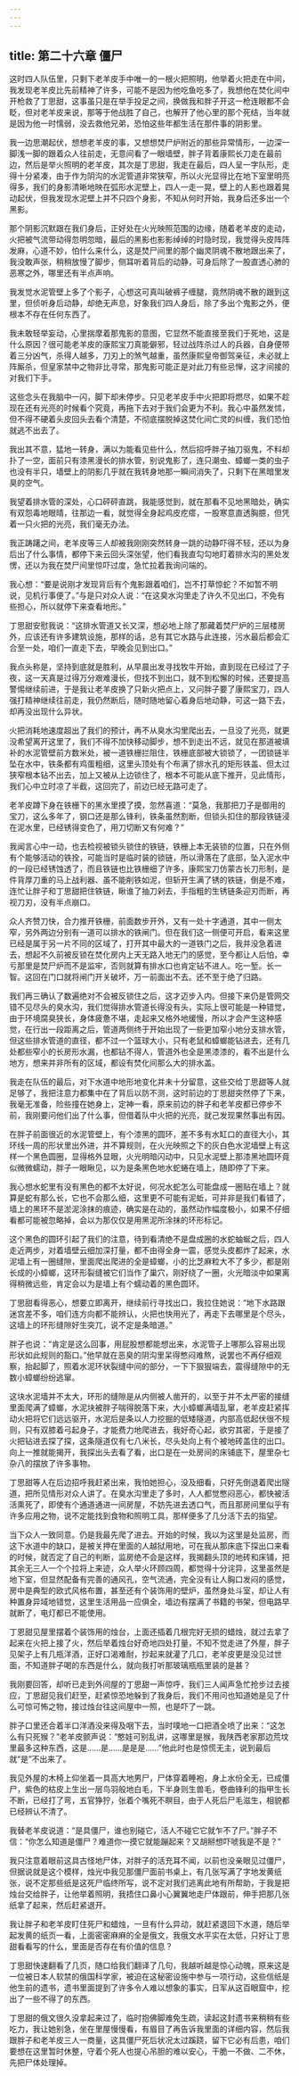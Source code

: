 ```yaml
---
---
---
```

title: 第二十六章 僵尸
---




这时四人队伍里，只剩下老羊皮手中唯一的一根火把照明，他举着火把走在中间，我发现老羊皮比先前精神了许多，可能不是因为他吃鱼吃多了，我想他在焚化间中开枪救了丁思甜，这事虽只是在举手投足之间，换做我和胖子开这一枪连眼都不会眨，但对老羊皮来说，那等于他战胜了自己，也解开了他心里的那个死结，当年就是因为他一时懦弱，没去救他兄弟，恐怕这些年都生活在那件事的阴影里。

我一边思潮起伏，想想老羊皮的事，又想想焚尸炉附近的那些异常情形，一边深一脚浅一脚的跟着众人往前走，无意间看了一眼墙壁，胖子背着康熙长刀走在最前边，然后是举火照明的老羊皮，其次是丁思甜，我走在最后，四人呈一字队形，走得十分紧凑，由于作为阴沟的水泥管道非常狭窄，所以火光显得比在地下室里明亮得多，我们的身影清晰地映在弧形水泥壁上，四人一走一晃，壁上的人影也跟着晃动起伏，但我发现水泥壁上并不只四个身影，不知从何时开始，我身后还多出一个黑影。

那个阴影沉默跟在我们身后，正好处在火光映照范围的边缘，随着老羊皮的走动，火把被气流带动得忽明忽暗，最后的黑影也影影绰绰的时隐时现，我觉得头皮阵阵发麻，心道不妙，怕什么来什么，这是焚尸间里的那个幽灵阴魂不散地跟出来了，我没敢声张，稍稍放慢了脚步，侧耳听着背后的动静，可身后除了一股直透心肺的恶寒之外，哪里还有半点声响。

我发觉水泥管壁上多了个影子，心想这可真叫破裤子缠腿，竟然阴魂不散的跟到这里，但侦听身后动静，却绝无声息，好象我们四人身后，除了多出个鬼影之外，便根本不存在任何东西了。

我未敢轻举妄动，心里揣摩着那鬼影的意图，它显然不能直接至我们于死地，这是什么原因？很可能老羊皮的康熙宝刀真能僻邪，轻过战阵杀过人的兵器，自身便带着三分凶气，杀得人越多，刀刃上的煞气越重，虽然康熙皇帝御驾亲征，未必就上阵厮杀，但皇家禁中之物非比寻常，那鬼影可能正是对此刀有些忌惮，这才间接的对我们下手。

这些念头在我脑中一闪，脚下却未停步。只见老羊皮手中火把即将燃尽，如果不趁现在还有光亮的时候看个究竟，再拖下去对于我们会更为不利。我心中虽然发怵，但不得不硬着头皮回头去看个清楚，不彻底摆脱掉这焚化间亡灵的纠缠，我们恐怕就逃不出去了。

我出其不意，猛地一转身，满以为能看见些什么，然后招呼胖子抽刀驱鬼，不料却扑了一空，面前只有漆黑漫长的排水管，别说鬼影了，连只潮虫、蟑螂一类的虫子也没有半只，墙壁上的阴影几乎就在我转身地那一瞬间消失了，只剩下在黑暗里发臭的空气。

我望着排水管的深处，心口砰砰直跳，我能感觉到，就在那看不见地黑暗处，确实有双怨毒地眼晴，往那边一看，就觉得全身起鸡皮疙瘩，一股寒意直透胸臆，但凭着一只火把的光亮，我们毫无办法。

我正踌躇之间，老羊皮等三人却被我刚刚突然转身一跳的动静吓得不轻，还以为身后出了什么事情，都停下来云回头深张望，他们看我直勾勾地盯着排水沟的黑处发愣，还以为我在焚尸间里惊吓过度，急忙拉着我询问端的。

我心想：“要是说刚才发现背后有个鬼影跟着咱们，岂不打草惊蛇？不如暂不明说，见机行事便了。”与是只对众人说：“在这臭水沟里走了许久不见出口，不免有些担心，所以就停下来查看地形。”

丁思甜安慰我说：“这排水管道又长又深，想必地上除了那藏着焚尸炉的三层楼房外，应该还有许多建筑设施，那样的话，总有其它水路与此连接，污水最后都会汇合至一处，咱们一直走下去，早晚会见到出口。”

我点头称是，坚持到底就是胜利，从早晨出发寻找牧牛开始，直到现在已经过了子夜，这一天真是过得万分艰难漫长，但找不到出口，就不到松懈的时候，还要提高警惕继续前进，于是我让老羊皮换了只新火把点上，又问胖子要了康熙宝刀，四人强打精神继续往前走，我仍然断后，随时随地留心着身后地动静，可这一路下去，却再没出现什么异状。

火把消耗地速度超出了我们的预计，再不从臭水沟里爬出去，一旦没了光亮，就更没希望离开这里了，我们不得不加快移动脚步，想不到走出不远，就见在那道被填补的水泥管壁前方数米处，被一道铁栅拦阻住，铁栅底部被大锁锁了，一团锁链半坠在水中，铁条都有鸡蛋粗细，这里头顶处有个布满了排水孔的矩形铁盖、但太过狭窄根本钻不出去，加上又被从上边锁住了，根本不可能从底下推开，见此情形，我们心中立时凉了半截，这回完了，前边已经无路可走了。

老羊皮蹲下身在铁栅下的黑水里摸了摸，忽然喜道：“莫急，我那把刀子是御用的宝刀，这么多年了，钢口还是那么锋利，铁条虽然割断，但锁头扣住的那段铁链浸在泥水里，已经锈得变色了，用刀切断又有何难？”

我闻言心中一动，也去检视被锁头锁住的铁链，铁栅上本无装锁的位置，只在外侧有个能够活动的铁拴，可能当时是临时装的锁链，所以滑落在了底部，坠入泥水中的一段已经锈蚀透了，而且铁链也比铁栅细了许多，康熙宝刀仿蒙古长刀形制，是件背厚刀重的马上战利器、虽不能削铁如泥，但斩开生满了锈的铁链，倒是不难，连忙让胖子和丁思甜把住铁链，瞅谁了抽刀剁去，手指粗的生锈链条迎刃而断，再视刀刃，没有半点崩口。

众人齐赞刀快，合力推开铁栅，前面数步开外，又有一处十字通道，其中一侧太窄，另外两边分别有一道可以排水的铁闸门。但在我们这一侧便可开启，看来这里已经是属于另一片不同的区域了，打开其中最大的一道铁门之后，我并没急着进去，想起不久前被反锁在焚化房内上天无路入地无门的感觉，至今都让人后怕，幸亏那里是焚尸炉而不是监牢，否则就算有排水口也肯定钻不进人。吃一堑。长一智。这回在门口就将闸门开关破坏，万一前面出不去。还不至于绝了归路。

我们再三确认了数遍绝对不会被反锁住之后，这才迈步入内。但接下来仍是管网交错不见尽头的臭水沟，我们觉得排水管道长得没有头，实际上很可能是一种错觉，由于环境腐臭狭长，身体疲惫不堪，走起来又格外地缓慢，所以才会产生这种感觉，在行出一段距离之后，管道两侧终于开始出现了一些更加窄小地分支排水管，但这些排水管道的直径，都不过一个篮球大小，只有老鼠和蟑螂能钻进去，还有几处都些窄小的长房形水漏，也都钻不得人，管道外也全是黑漆漆的，看不出是什么地方，想来并非所有的区域，都设有焚化间那么大的排水盖。

我走在队伍的最后，对下水道中地形地变化并未十分留意，这些交给丁思甜等人就足够了，我把注意力都集中在了背后以防不测，这时前边的丁思甜突然停了下来，我毫无准备，险些撞在她身上，定神一看，原来前边的胖子和老羊皮都已停步不前，我刚要问他们出了什么事，但借着队中火把的光亮，就己发现果然事出有因。

在胖子前面很近的水泥管壁上，有个漆黑的圆环，差不多有水缸口的直径大小，其环线一周的形状里出外进，并不算规则，在火光映照之下的灰白色水泥墙壁上有这样一个黑色圆圈，显得格外显眼，火光明暗闪动中，只见水泥壁上那漆黑地圆环竟似微微蠕动，胖子一眼瞅见，以为是条黑色地水蛇蜷在墙上，随即停了下来。

我心想水蛇里有没有黑色的都不太好说，何况水蛇怎么可能盘成一圈贴在墙上？就算是蛇有那么长，它也不会那么细，这里更不可能有泥蚯，可并非是我们看错了，墙上的黑环不是淤泥涂抹的痕迹，确实是在动的，虽然动作幅度极小，如果不仔细看都可能被忽略掉，会以为那仅仅是用黑泥所涂抹的环形标记。

这个黑色的圆环引起了我们的注意，待到看清绝不是盘成圈的水蛇蚰蜒之后，四人走近两步，对着墙壁云细加深打量，都不由得全身一震，感觉头皮都炸了起来，水泥墙上有一圈缝隙，里面爬出爬进的全是蟑螂，小的比芝麻粒大不了多少，都是刚长成的小蟑螂，这环形裂缝被它们当作了巢穴，刚好绕了一圈，火光暗淡中如果离得稍微远些，肯定会以为是墙上有个蠕动着的黑色圆环。

丁思甜看得恶心，想要立即离开，继续前行寻找出口，我拉住她说：“地下水路跟迷宫差不多，咱们连方向都不能辨认，火把也快用光了，再走下去哪里是个尽头，这墙上的环形缝隙好生突兀，说不定是条暗道。”

胖子也说：“肯定是这么回事，用屁股想都能想出来，水泥管子上哪那么容易出现形状如此规则的豁口。”他早就在恶臭的阴沟里呆得憋闷难熬，说罢也不再仔细观察，抬起脚了，照着水泥环状裂缝中间的部分，一下下狠狠端去，震得缝隙中的无数小蟑螂纷纷逃窜。

这块水泥墙并不太大，环形的缝隙是从内侧被人凿开的，以至于并不太严密的接缝里面爬满了蟑螂，水泥块被胖子喘得脱落下来，大小蟑螂满墙乱窜，老羊皮赶紧挥动火把将它们远远驱开，水泥后是条以人力挖掘的低矮隧道，内部高低起伏很不规则，只有双膝着弓起身子，才能费力地爬进去，我好奇心起，欲穷其密，于是接了火把钻进去探了探，这条隧道仅有七八米长，尽头处向上有个被地砖盖住的出口。向上一推就能揭开，我探出头去看了看，出口是在一处房间的床铺底下，屋里杂七杂八的摆放了许多事物。

丁思甜等人在后边招呼我赶紧出来，我怕她担心，没及细看，只好先倒退着爬出隧道，把所见情形对众人讲了。在臭水沟里走了多时，人人都觉憋闷恶心，都快被活活熏死了，即使有个通道通进一间房屋，不妨先进去透口气，而且那房间里似乎有许多应用之物，说不定能找到食物和照明工具，那样便多了几分活下去的指望。

当下众人一致同意。仍是我最先爬了进去。开始的时候，我以为这里是处监房，而这下水道中的缺口，是被关押在里面的人越狱用地，可在我从那床底下探出口来看的时候，就否定了自己的判断，监房绝不会是这样，我揭翻头顶的地砖和床铺，把其余无三人一个个拉将上来迹，众人举火环顾四周，都觉得十分诧异，这里虽然是地下室，但显然配备有完善的通风孔，空气流通，完全没有让人胸口发闷的感觉，房中是典型的欧式风格布置，甚至还有个装饰用的壁炉，虽然身处斗室，却让人有种置身异域地错觉，这里生活用品一应俱全，墙边有摆满了书籍的书架，但电路早就断了，电灯都已不能使用。

丁恩甜见屋里摆着个装饰用的烛台，上面还插着几根完好无损的蜡烛，就过去拿了起来在火把上接了火，然后举着烛台好奇地四处打量，不知不觉走进了外屋，胖子见架子上有几瓶洋酒，正好口渴难耐，抄起来就灌了几口，老羊皮更是没见过世面，不知道胖子喝的东西是什么，就向我打听那玻璃瓶瓶里装的是甚？

我刚要回答，却听已走到外间屋的丁思甜一声惊呼，我们三人闻声急忙抢步过去接应，丁思甜见我们赶至，赶紧惊恐地躲到了我身后，我们不用问也知道她是见了什么可惊可怖之物，接过烛台往这间屋中一照，也是吓了一跳。

胖子口里还合着半口洋酒没来得及咽下去，当时噗地一口把酒全喷了出来：“这怎么有只死猴？”老羊皮颤声说：“憨娃可别乱讲，这哪里是猴，我陕西老家那边荒坟里最多这种东西，这是……是……是是是……”他此时也是惊慌无主，说到最后就“是”不出来了。

我见外屋的木椅上仰坐着一具高大地男尸，尸体穿着睡袍，身上水份全无，已成僵尸，紫色的枯皮上生出一层鸟羽般地白毛，下半身则生兽毛，卷曲锋利的指甲生长不断，已经打了弯，五官狰狞，张着个嘴死不瞑目，由于人死后尸毛滋生，相貌都已经辨认不清了。

我替老羊皮说道：“是具僵尸，谁也别碰它，活人不碰它它就乍不了尸。”胖子不信：“你怎么知道是僵尸？难道你一摸它就能蹦起来？又胡掰想吓唬我是不是？”

我只注意着眼前这具古怪地尸体，对胖子的活充耳不闻，以前也没亲眼见过僵尸，但据说就是这个模样，烛光中我见那僵尸面前书桌上，有几张写满了字地发黄纸张，说不定那些纸是这死尸临终所写，说不定对我们逃离此地有所帮助，于我是把烛台交给胖子，让他举着照明，我捂住口鼻小心翼翼地走尸体跟前，伸手把那几张纸拿了起来，然后赶紧退开。

我让胖子和老羊皮盯住死尸和蜡烛，一旦有什么异动，就赶紧退回下水道，随后举起发黄的纸页一看，上面密密麻麻的全是俄文，我俄文水平实在太低，只好让丁思甜看看写的什么，里面是否存在有价值的信息？

丁思甜快速翻看了几页，随口给我们翻译了几句，我越听越是惊心动魄，原来这是一位被日本人软禁的俄国科学家，被迫在这秘密设施中参与一项行动，这些信纸是他生前的遗书，遗书里面提到了许多令人难以想象的事实，日军从这百眼窟中，挖出了一些不得了的东西。

丁思甜的俄文很久没拿起来过了，临时抱佛脚难免生疏，读起这封遗书来稍稍有些吃力，我让她别急，坐在里屋慢慢看，有眉目了再告诉我里面的详细内容，然后我跟胖子和老羊皮三人一商量，这具僵尸死后状况太过蹊跷，留下它必有后患，咱们要想在这里暂时休整，守着个死人也提心吊胆的难以安心，干脆一不做、二不休，先把尸体处理掉。